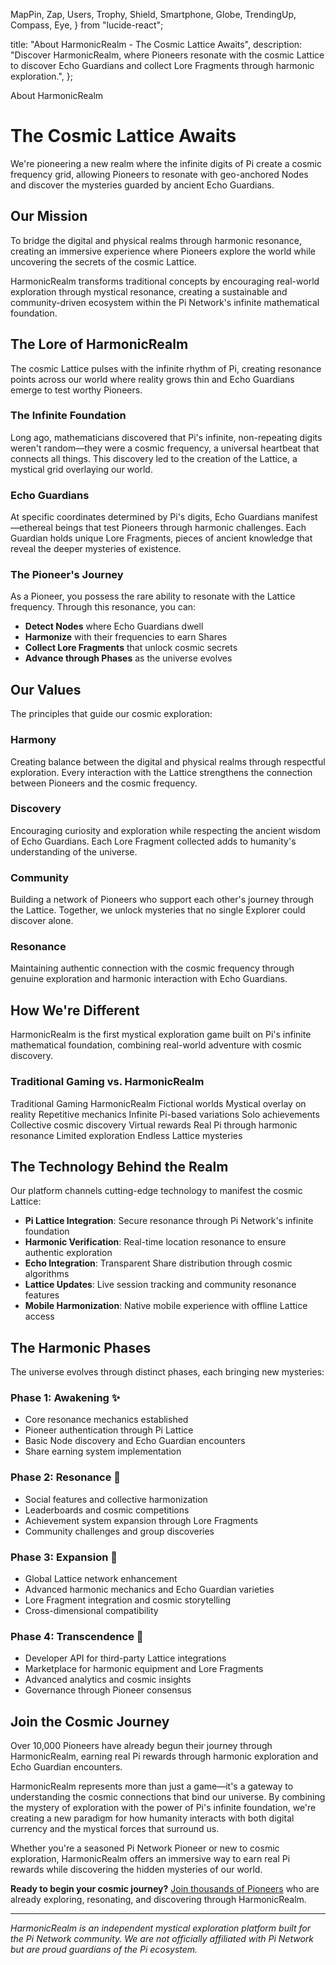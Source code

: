   MapPin,
  Zap,
  Users,
  Trophy,
  Shield,
  Smartphone,
  Globe,
  TrendingUp,
  Compass,
  Eye,
} from "lucide-react";


  title: "About HarmonicRealm - The Cosmic Lattice Awaits",
  description:
    "Discover HarmonicRealm, where Pioneers resonate with the cosmic Lattice to discover Echo Guardians and collect Lore Fragments through harmonic exploration.",
};

<div className="text-center space-y-6 mb-12">
  <Badge variant="outline" className="text-primary border-primary/50">
    About HarmonicRealm
  </Badge>
</div>

# The Cosmic Lattice Awaits

We're pioneering a new realm where the infinite digits of Pi create a cosmic frequency grid, allowing Pioneers to resonate with geo-anchored Nodes and discover the mysteries guarded by ancient Echo Guardians.

## Our Mission

To bridge the digital and physical realms through harmonic resonance, creating an immersive experience where Pioneers explore the world while uncovering the secrets of the cosmic Lattice.

HarmonicRealm transforms traditional concepts by encouraging real-world exploration through mystical resonance, creating a sustainable and community-driven ecosystem within the Pi Network's infinite mathematical foundation.

<div className="grid md:grid-cols-2 gap-8 my-12">
  <FeatureCard
    icon={Compass}
    title="Resonate"
    description="Discover Nodes worldwide through harmonic exploration and cosmic resonance"
    color="text-primary"
  />
  <FeatureCard
    icon={Zap}
    title="Harmonize"
    description="Earn Shares through engaging resonance sessions with Echo Guardians"
    color="text-neon-green"
  />
  <FeatureCard
    icon={Users}
    title="Unite"
    description="Join a thriving community of Pioneers exploring the cosmic Lattice"
    color="text-neon-purple"
  />
  <FeatureCard
    icon={Eye}
    title="Discover"
    description="Collect Lore Fragments and unlock the mysteries of HarmonicRealm"
    color="text-neon-orange"
  />
</div>

## The Lore of HarmonicRealm

The cosmic Lattice pulses with the infinite rhythm of Pi, creating resonance points across our world where reality grows thin and Echo Guardians emerge to test worthy Pioneers.

### The Infinite Foundation

Long ago, mathematicians discovered that Pi's infinite, non-repeating digits weren't random—they were a cosmic frequency, a universal heartbeat that connects all things. This discovery led to the creation of the Lattice, a mystical grid overlaying our world.

### Echo Guardians

At specific coordinates determined by Pi's digits, Echo Guardians manifest—ethereal beings that test Pioneers through harmonic challenges. Each Guardian holds unique Lore Fragments, pieces of ancient knowledge that reveal the deeper mysteries of existence.

### The Pioneer's Journey

As a Pioneer, you possess the rare ability to resonate with the Lattice frequency. Through this resonance, you can:

- **Detect Nodes** where Echo Guardians dwell
- **Harmonize** with their frequencies to earn Shares
- **Collect Lore Fragments** that unlock cosmic secrets
- **Advance through Phases** as the universe evolves

## Our Values

The principles that guide our cosmic exploration:

### Harmony

Creating balance between the digital and physical realms through respectful exploration. Every interaction with the Lattice strengthens the connection between Pioneers and the cosmic frequency.

### Discovery

Encouraging curiosity and exploration while respecting the ancient wisdom of Echo Guardians. Each Lore Fragment collected adds to humanity's understanding of the universe.

### Community

Building a network of Pioneers who support each other's journey through the Lattice. Together, we unlock mysteries that no single Explorer could discover alone.

### Resonance

Maintaining authentic connection with the cosmic frequency through genuine exploration and harmonic interaction with Echo Guardians.

## How We're Different

<InfoAlert>
  HarmonicRealm is the first mystical exploration game built on Pi's infinite
  mathematical foundation, combining real-world adventure with cosmic discovery.
</InfoAlert>

### Traditional Gaming vs. HarmonicRealm

<CosmicTable>
  <CosmicTableHeader>
    <CosmicTableRow>
      <CosmicTableCell header>Traditional Gaming</CosmicTableCell>
      <CosmicTableCell header>HarmonicRealm</CosmicTableCell>
    </CosmicTableRow>
  </CosmicTableHeader>
  <CosmicTableBody>
    <CosmicTableRow>
      <CosmicTableCell>Fictional worlds</CosmicTableCell>
      <CosmicTableCell>Mystical overlay on reality</CosmicTableCell>
    </CosmicTableRow>
    <CosmicTableRow>
      <CosmicTableCell>Repetitive mechanics</CosmicTableCell>
      <CosmicTableCell>Infinite Pi-based variations</CosmicTableCell>
    </CosmicTableRow>
    <CosmicTableRow>
      <CosmicTableCell>Solo achievements</CosmicTableCell>
      <CosmicTableCell>Collective cosmic discovery</CosmicTableCell>
    </CosmicTableRow>
    <CosmicTableRow>
      <CosmicTableCell>Virtual rewards</CosmicTableCell>
      <CosmicTableCell>Real Pi through harmonic resonance</CosmicTableCell>
    </CosmicTableRow>
    <CosmicTableRow>
      <CosmicTableCell>Limited exploration</CosmicTableCell>
      <CosmicTableCell>Endless Lattice mysteries</CosmicTableCell>
    </CosmicTableRow>
  </CosmicTableBody>
</CosmicTable>

## The Technology Behind the Realm

Our platform channels cutting-edge technology to manifest the cosmic Lattice:

- **Pi Lattice Integration**: Secure resonance through Pi Network's infinite foundation
- **Harmonic Verification**: Real-time location resonance to ensure authentic exploration
- **Echo Integration**: Transparent Share distribution through cosmic algorithms
- **Lattice Updates**: Live session tracking and community resonance features
- **Mobile Harmonization**: Native mobile experience with offline Lattice access

## The Harmonic Phases

The universe evolves through distinct phases, each bringing new mysteries:

### Phase 1: Awakening ✨

- Core resonance mechanics established
- Pioneer authentication through Pi Lattice
- Basic Node discovery and Echo Guardian encounters
- Share earning system implementation

### Phase 2: Resonance 🌊

- Social features and collective harmonization
- Leaderboards and cosmic competitions
- Achievement system expansion through Lore Fragments
- Community challenges and group discoveries

### Phase 3: Expansion 🌌

- Global Lattice network enhancement
- Advanced harmonic mechanics and Echo Guardian varieties
- Lore Fragment integration and cosmic storytelling
- Cross-dimensional compatibility

### Phase 4: Transcendence 🔮

- Developer API for third-party Lattice integrations
- Marketplace for harmonic equipment and Lore Fragments
- Advanced analytics and cosmic insights
- Governance through Pioneer consensus

## Join the Cosmic Journey

<SuccessAlert>
  Over 10,000 Pioneers have already begun their journey through HarmonicRealm,
  earning real Pi rewards through harmonic exploration and Echo Guardian
  encounters.
</SuccessAlert>

HarmonicRealm represents more than just a game—it's a gateway to understanding the cosmic connections that bind our universe. By combining the mystery of exploration with the power of Pi's infinite foundation, we're creating a new paradigm for how humanity interacts with both digital currency and the mystical forces that surround us.

Whether you're a seasoned Pi Network Pioneer or new to cosmic exploration, HarmonicRealm offers an immersive way to earn real Pi rewards while discovering the hidden mysteries of our world.

**Ready to begin your cosmic journey?** [Join thousands of Pioneers](/login) who are already exploring, resonating, and discovering through HarmonicRealm.

---

_HarmonicRealm is an independent mystical exploration platform built for the Pi Network community. We are not officially affiliated with Pi Network but are proud guardians of the Pi ecosystem._
